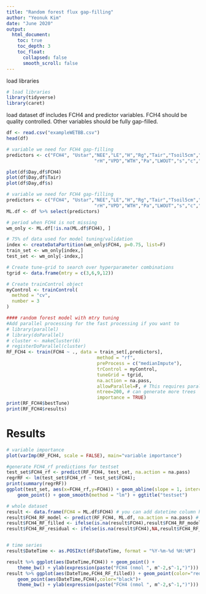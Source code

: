 ```yaml
---
title: "Random forest flux gap-filling"
author: "Yeonuk Kim"
date: "June 2020"
output:
  html_document:
    toc: true
    toc_depth: 3
    toc_float:
      collapsed: false
      smooth_scroll: false
---
```


load libraries
```r
# load libraries
library(tidyverse)
library(caret)
```


load dataset
df includes FCH4 and predictor variables.
FCH4 should be quality controlled. Other variables should be fully gap-filled.
```r
df <- read.csv("exampleWETBB.csv") 
head(df)
```


```r
# variable we need for FCH4 gap-filling
predictors <- c("FCH4", "Ustar","NEE","LE","H","Rg","Tair","Tsoil5cm","Tsoil10cm","Tsoil50cm",
								"rH","VPD","WTH","Pa","LWOUT","s","c","Day")

plot(df$Day,df$FCH4)
plot(df$Day,df$Tair)
plot(df$Day,df$s)

```



```r
# variable we need for FCH4 gap-filling
predictors <- c("FCH4", "Ustar","NEE","LE","H","Rg","Tair","Tsoil5cm","Tsoil10cm","Tsoil50cm",
								"rH","VPD","WTH","Pa","LWOUT","s","c","Day")
ML.df <- df %>% select(predictors)

# period when FCH4 is not missing
wm_only <- ML.df[!is.na(ML.df$FCH4), ]

# 75% of data used for model tuning/validation
index <- createDataPartition(wm_only$FCH4, p=0.75, list=F) 
train_set <- wm_only[index,]
test_set <- wm_only[-index,]
```



```r

# Create tune-grid to search over hyperparameter combinations
tgrid <- data.frame(mtry = c(3,6,9,12))

# Create trainControl object
myControl <- trainControl(
  method = "cv",
  number = 3
)

#### random forest model with mtry tuning
#Add parallel processing for the fast processing if you want to
# library(parallel)
# library(doParallel)
# cluster <- makeCluster(6)
# registerDoParallel(cluster)
RF_FCH4 <- train(FCH4 ~ ., data = train_set[,predictors],
								 method = "rf",
								 preProcess = c("medianImpute"),                #impute missing met data with median
								 trControl = myControl,
								 tuneGrid = tgrid,
								 na.action = na.pass,
								 allowParallel=F, # This requires parallel packages. Otherwise you can choose FALSE.
								 ntree=200, # can generate more trees
								 importance = TRUE)
print(RF_FCH4$bestTune)
print(RF_FCH4$results)
```

# Results
```r
# variable importance
plot(varImp(RF_FCH4, scale = FALSE), main="variable importance")
```


```r
#generate FCH4_rf predictions for testset
test_set$FCH4_rf <- predict(RF_FCH4, test_set, na.action = na.pass)
regrRF <- lm(test_set$FCH4_rf ~ test_set$FCH4); 
print(summary(regrRF))
ggplot(test_set, aes(x=FCH4_rf,y=FCH4)) + geom_abline(slope = 1, intercept = 0)+
	geom_point() + geom_smooth(method = "lm") + ggtitle("testset")
```



```r

# whole dataset
result <- data.frame(FCH4 = ML.df$FCH4) # you can add datetime column here if you want to.
result$FCH4_RF_model <- predict(RF_FCH4, ML.df, na.action = na.pass) # FCH4 RF model
result$FCH4_RF_filled <- ifelse(is.na(result$FCH4),result$FCH4_RF_model,result$FCH4) # gap-filled column (true value when it is, gap-filled value when missing)
result$FCH4_RF_residual <- ifelse(is.na(result$FCH4),NA,result$FCH4_RF_model - result$FCH4) # residual (model - obs). can be used for random uncertainty analysis


# time series
result$DateTime <- as.POSIXct(df$DateTime, format = "%Y-%m-%d %H:%M")

result %>% ggplot(aes(DateTime,FCH4)) + geom_point() + 
	theme_bw() + ylab(expression(paste("FCH4 (nmol ", m^-2,s^-1,")")))
result %>% ggplot(aes(DateTime,FCH4_RF_filled)) + geom_point(color="red",alpha=0.5) +
	geom_point(aes(DateTime,FCH4),color="black")+
	theme_bw() + ylab(expression(paste("FCH4 (nmol ", m^-2,s^-1,")")))


```

